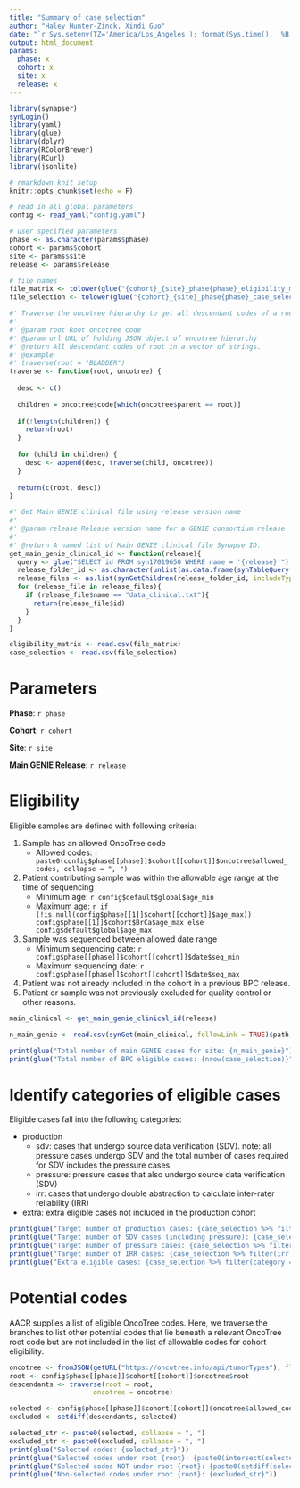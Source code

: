 ```yaml
---
title: "Summary of case selection"
author: "Haley Hunter-Zinck, Xindi Guo"
date: "`r Sys.setenv(TZ='America/Los_Angeles'); format(Sys.time(), '%B %d, %Y at %I:%M %p %Z')`"
output: html_document
params:
  phase: x
  cohort: x
  site: x
  release: x
---
```


```r

library(synapser)
synLogin()
library(yaml)
library(glue)
library(dplyr)
library(RColorBrewer)
library(RCurl)
library(jsonlite)

# rmarkdown knit setup
knitr::opts_chunk$set(echo = F)

# read in all global parameters
config <- read_yaml("config.yaml")

# user specified parameters
phase <- as.character(params$phase)
cohort <- params$cohort
site <- params$site
release <- params$release

# file names
file_matrix <- tolower(glue("{cohort}_{site}_phase{phase}_eligibility_matrix.csv"))
file_selection <- tolower(glue("{cohort}_{site}_phase{phase}_case_selection.csv"))
```

```r

#' Traverse the oncotree hierarchy to get all descendant codes of a root code.
#' 
#' @param root Root oncotree code
#' @param url URL of holding JSON object of oncotree hierarchy
#' @return All descendant codes of root in a vector of strings.
#' @example 
#' traverse(root = "BLADDER")
traverse <- function(root, oncotree) {
  
  desc <- c()
  
  children = oncotree$code[which(oncotree$parent == root)]
  
  if(!length(children)) {
    return(root)
  }
  
  for (child in children) {
    desc <- append(desc, traverse(child, oncotree))
  }
  
  return(c(root, desc))
}

#' Get Main GENIE clinical file using release version name
#'
#' @param release Release version name for a GENIE consortium release
#'                
#' @return A named list of Main GENIE clinical file Synapse ID.
get_main_genie_clinical_id <- function(release){
  query <- glue("SELECT id FROM syn17019650 WHERE name = '{release}'")
  release_folder_id <- as.character(unlist(as.data.frame(synTableQuery(query, includeRowIdAndRowVersion = F))))
  release_files <- as.list(synGetChildren(release_folder_id, includeTypes = list("link")))
  for (release_file in release_files){
    if (release_file$name == "data_clinical.txt"){
      return(release_file$id)
    }
  }
}
```

```r

eligibility_matrix <- read.csv(file_matrix)
case_selection <- read.csv(file_selection)

```

# Parameters

**Phase**: `r phase`

**Cohort**: `r cohort`

**Site**: `r site`

**Main GENIE Release**: `r release`

# Eligibility

Eligible samples are defined with following criteria:

1. Sample has an allowed OncoTree code
    * Allowed codes: `r paste0(config$phase[[phase]]$cohort[[cohort]]$oncotree$allowed_codes, collapse = ", ")`
2. Patient contributing sample was within the allowable age range at the time of sequencing
    * Minimum age: `r config$default$global$age_min`
    * Maximum age: `r if (!is.null(config$phase[[1]]$cohort[[cohort]]$age_max)) config$phase[[1]]$cohort$BrCa$age_max else config$default$global$age_max`
3. Sample was sequenced between allowed date range
    * Minimum sequencing date: `r config$phase[[phase]]$cohort[[cohort]]$date$seq_min`
    * Maximum sequencing date: `r config$phase[[phase]]$cohort[[cohort]]$date$seq_max`
4. Patient was not already included in the cohort in a previous BPC release.
5. Patient or sample was not previously excluded for quality control or other reasons.

```r
main_clinical <- get_main_genie_clinical_id(release)

n_main_genie <- read.csv(synGet(main_clinical, followLink = TRUE)$path, sep = "\t", header = TRUE) %>% filter(CENTER == site) %>%  nrow()

print(glue("Total number of main GENIE cases for site: {n_main_genie}"))
print(glue("Total number of BPC eligible cases: {nrow(case_selection)}"))
```

# Identify categories of eligible cases

Eligible cases fall into the following categories:

* production
    * sdv: cases that undergo source data verification (SDV).  note: all pressure cases undergo SDV and the total number of cases required for SDV includes the pressure cases
    * pressure: pressure cases that also undergo source data verification (SDV)
    * irr: cases that undergo double abstraction to calculate inter-rater reliability (IRR) 
* extra: extra eligible cases not included in the production cohort

```r
print(glue("Target number of production cases: {case_selection %>% filter(category == 'production') %>% count()}"))
print(glue("Target number of SDV cases (including pressure): {case_selection %>% filter(sdv == 'sdv') %>% count()}"))
print(glue("Target number of pressure cases: {case_selection %>% filter(pressure == 'pressure') %>% count()}"))
print(glue("Target number of IRR cases: {case_selection %>% filter(irr == 'irr') %>% count()}"))
print(glue("Extra eligible cases: {case_selection %>% filter(category == 'extra') %>% count()}"))
```

# Potential codes 
AACR supplies a list of eligible OncoTree codes.  Here, we traverse the branches to list other potential codes that lie beneath a relevant OncoTree root code but are not included in the list of allowable codes for cohort eligibility.  

```r

oncotree <- fromJSON(getURL("https://oncotree.info/api/tumorTypes"), flatten = T)
root <- config$phase[[phase]]$cohort[[cohort]]$oncotree$root
descendants <- traverse(root = root,
                     oncotree = oncotree)

selected <- config$phase[[phase]]$cohort[[cohort]]$oncotree$allowed_codes
excluded <- setdiff(descendants, selected)

selected_str <- paste0(selected, collapse = ", ")
excluded_str <- paste0(excluded, collapse = ", ")
print(glue("Selected codes: {selected_str}"))
print(glue("Selected codes under root {root}: {paste0(intersect(selected, descendants), collapse = ', ')}"))
print(glue("Selected codes NOT under root {root}: {paste0(setdiff(selected, descendants), collapse = ', ')}"))
print(glue("Non-selected codes under root {root}: {excluded_str}"))

```
